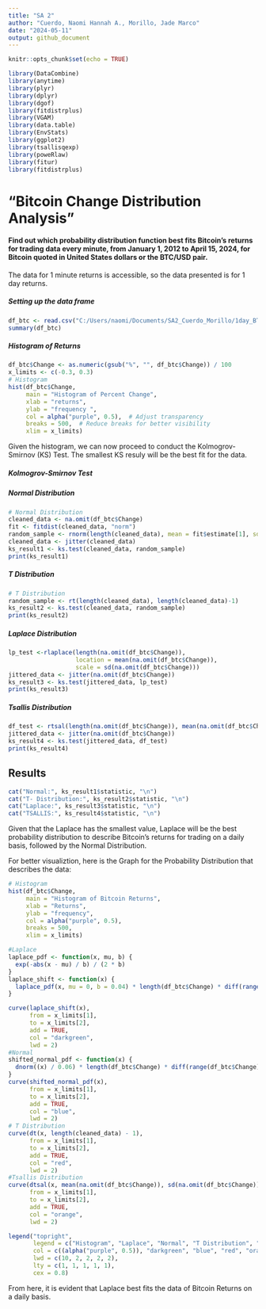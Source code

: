 ---
title: "SA 2"
author: "Cuerdo, Naomi Hannah A., Morillo, Jade Marco"
date: "2024-05-11"
output: github_document
---

```{r setup, include=FALSE}
knitr::opts_chunk$set(echo = TRUE)
```

```{r libraries, include=FALSE}
library(DataCombine)
library(anytime)
library(plyr)
library(dplyr)
library(dgof)
library(fitdistrplus)
library(VGAM)
library(data.table)
library(EnvStats)
library(ggplot2)
library(tsallisqexp)
library(poweRlaw)
library(fitur)
library(fitdistrplus)
```


# "Bitcoin Change Distribution Analysis"
#### Find out which probability distribution function best fits Bitcoin’s returns for trading data every minute, from January 1, 2012 to April 15, 2024, for Bitcoin quoted in United States dollars or the BTC/USD pair.

The data for 1 minute returns is accessible, so the data presented is for 1 day returns. 

##### Setting up the data frame
```{r read}
df_btc <- read.csv("C:/Users/naomi/Documents/SA2_Cuerdo_Morillo/1day_BTC_USD.csv")
summary(df_btc)
```

##### Histogram of Returns
```{r histogram}
df_btc$Change <- as.numeric(gsub("%", "", df_btc$Change)) / 100
x_limits <- c(-0.3, 0.3)
# Histogram
hist(df_btc$Change, 
     main = "Histogram of Percent Change", 
     xlab = "returns", 
     ylab = "frequency ", 
     col = alpha("purple", 0.5),  # Adjust transparency
     breaks = 500,  # Reduce breaks for better visibility
     xlim = x_limits)

```

Given the histogram, we can now proceed to conduct the Kolmogrov-Smirnov (KS) Test. The smallest KS resuly will be the best fit for the data. 

##### Kolmogrov-Smirnov Test

#####  Normal Distribution
```{r normal}
# Normal Distribution
cleaned_data <- na.omit(df_btc$Change)
fit <- fitdist(cleaned_data, "norm")
random_sample <- rnorm(length(cleaned_data), mean = fit$estimate[1], sd = fit$estimate[2])
cleaned_data <- jitter(cleaned_data)
ks_result1 <- ks.test(cleaned_data, random_sample)
print(ks_result1)
```

#####  T Distribution
```{r  t}
# T Distribution
random_sample <- rt(length(cleaned_data), length(cleaned_data)-1)
ks_result2 <- ks.test(cleaned_data, random_sample)
print(ks_result2)
```


#####  Laplace Distribution
```{r laplace}
lp_test <-rlaplace(length(na.omit(df_btc$Change)), 
                   location = mean(na.omit(df_btc$Change)), 
                   scale = sd(na.omit(df_btc$Change)))
jittered_data <- jitter(na.omit(df_btc$Change))
ks_result3 <- ks.test(jittered_data, lp_test)
print(ks_result3)

```

##### Tsallis Distribution
```{r}
df_test <- rtsal(length(na.omit(df_btc$Change)), mean(na.omit(df_btc$Change)), sd(na.omit(df_btc$Change)))
jittered_data <- jitter(na.omit(df_btc$Change))
ks_result4 <- ks.test(jittered_data, df_test)
print(ks_result4)

```

## Results
```{r results}
cat("Normal:", ks_result1$statistic, "\n")
cat("T- Distribution:", ks_result2$statistic, "\n")
cat("Laplace:", ks_result3$statistic, "\n")
cat("TSALLIS:", ks_result4$statistic, "\n")
```

Given that the Laplace has the smallest value, Laplace will be the best probability distribution to describe Bitcoin's returns for trading on a daily basis, followed by the Normal Distribution. 

For better visualiztion, here is the Graph for the Probability Distribution that describes the data:

```{r}

# Histogram
hist(df_btc$Change, 
     main = "Histogram of Bitcoin Returns", 
     xlab = "Returns", 
     ylab = "frequency", 
     col = alpha("purple", 0.5),
     breaks = 500,
     xlim = x_limits)

#Laplace
laplace_pdf <- function(x, mu, b) {
  exp(-abs(x - mu) / b) / (2 * b)
}
laplace_shift <- function(x) {
  laplace_pdf(x, mu = 0, b = 0.04) * length(df_btc$Change) * diff(range(df_btc$Change)) / 250
}

curve(laplace_shift(x),
      from = x_limits[1], 
      to = x_limits[2], 
      add = TRUE, 
      col = "darkgreen", 
      lwd = 2)
#Normal 
shifted_normal_pdf <- function(x) {
  dnorm((x) / 0.06) * length(df_btc$Change) * diff(range(df_btc$Change)) / 10
}
curve(shifted_normal_pdf(x), 
      from = x_limits[1], 
      to = x_limits[2], 
      add = TRUE, 
      col = "blue", 
      lwd = 2)
# T Distribution
curve(dt(x, length(cleaned_data) - 1), 
      from = x_limits[1], 
      to = x_limits[2], 
      add = TRUE, 
      col = "red", 
      lwd = 2)
#Tsallis Distribution
curve(dtsal(x, mean(na.omit(df_btc$Change)), sd(na.omit(df_btc$Change))), 
      from = x_limits[1], 
      to = x_limits[2], 
      add = TRUE, 
      col = "orange", 
      lwd = 2)

legend("topright",
       legend = c("Histogram", "Laplace", "Normal", "T Distribution", "Tsallis Distribution"),
       col = c((alpha("purple", 0.5)), "darkgreen", "blue", "red", "orange"),
       lwd = c(10, 2, 2, 2, 2), 
       lty = c(1, 1, 1, 1, 1), 
       cex = 0.8)
```

From here, it is evident that Laplace best fits the data of Bitcoin Returns on a daily basis. 
